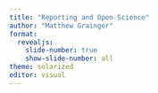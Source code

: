 ```yaml
---
title: "Reporting and Open Science"
author: "Matthew Grainger"
format:
  revealjs:
    slide-number: true
    show-slide-number: all
theme: solarized
editor: visual
---
```


## 
